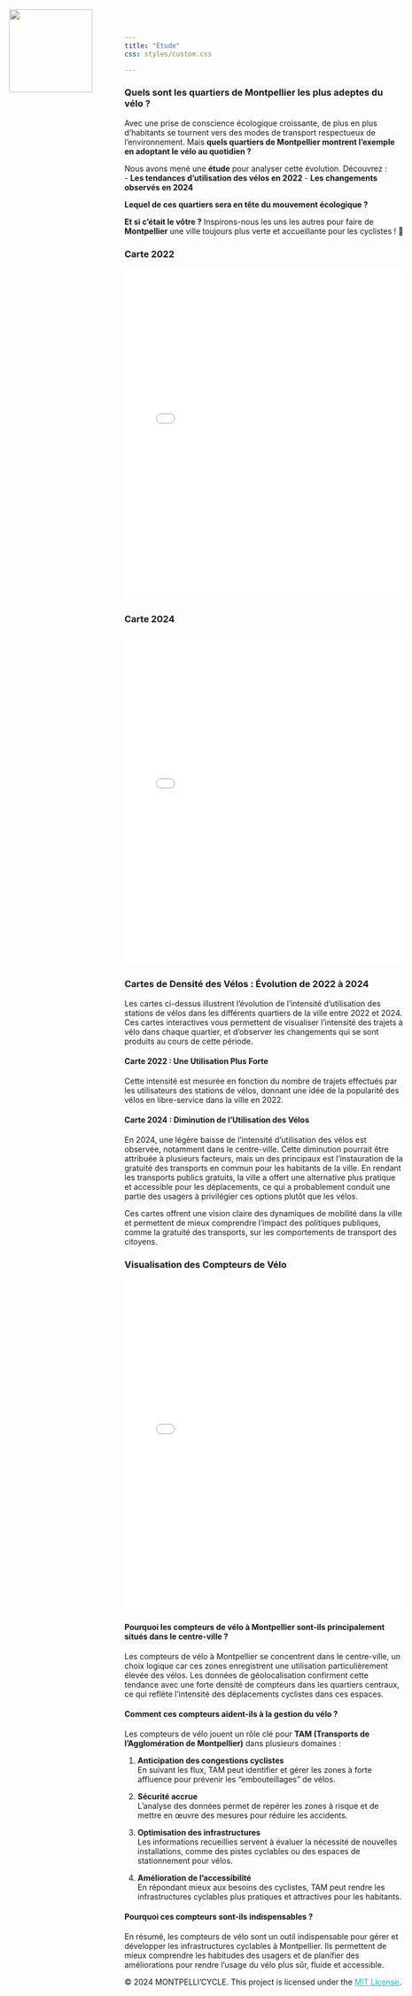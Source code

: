 ```yaml
---
title: "Étude"
css: styles/custom.css

---
```

![ ](images/logo.png){style="position: absolute; top: 20px; left: 20px; width: 150px; height: auto;"}


### Quels sont les quartiers de Montpellier les plus adeptes du vélo ?  

Avec une prise de conscience écologique croissante, de plus en plus d’habitants se tournent vers des modes de transport respectueux de l’environnement. Mais **quels quartiers de Montpellier montrent l’exemple en adoptant le vélo au quotidien ?**  

Nous avons mené une **étude** pour analyser cette évolution. Découvrez :  
- **Les tendances d’utilisation des vélos en 2022**
- **Les changements observés en 2024**  

**Lequel de ces quartiers sera en tête du mouvement écologique ?**

**Et si c’était le vôtre ?** Inspirons-nous les uns les autres pour faire de **Montpellier** une ville toujours plus verte et accueillante pour les cyclistes ! 🌿

::: {.container .row}

::: {.col-sm-6}
### Carte 2022
<iframe
    src="intensite_2022.html"
    width="100%"
    height="600px"
    frameborder="0"
    scrolling="no">
</iframe>
:::

::: {.col-sm-6}
### Carte 2024
<iframe
    src="intensite_2024.html"
    width="100%"
    height="600px"
    frameborder="0"
    scrolling="no">
</iframe>
:::

:::

### Cartes de Densité des Vélos : Évolution de 2022 à 2024
Les cartes ci-dessus illustrent l'évolution de l'intensité d'utilisation des stations de vélos dans les différents quartiers de la ville entre 2022 et 2024. Ces cartes interactives vous permettent de visualiser l'intensité des trajets à vélo dans chaque quartier, et d’observer les changements qui se sont produits au cours de cette période.

#### Carte 2022 : Une Utilisation Plus Forte
Cette intensité est mesurée en fonction du nombre de trajets effectués par les utilisateurs des stations de vélos, donnant une idée de la popularité des vélos en libre-service dans la ville en 2022.

#### Carte 2024 : Diminution de l'Utilisation des Vélos
En 2024, une légère baisse de l'intensité d'utilisation des vélos est observée, notamment dans le centre-ville. Cette diminution pourrait être attribuée à plusieurs facteurs, mais un des principaux est l'instauration de la gratuité des transports en commun pour les habitants de la ville. En rendant les transports publics gratuits, la ville a offert une alternative plus pratique et accessible pour les déplacements, ce qui a probablement conduit une partie des usagers à privilégier ces options plutôt que les vélos.


Ces cartes offrent une vision claire des dynamiques de mobilité dans la ville et permettent de mieux comprendre l'impact des politiques publiques, comme la gratuité des transports, sur les comportements de transport des citoyens.

### Visualisation des Compteurs de Vélo


<iframe
    src="OCP.html"
    width="100%"
    height="600px"
    frameborder="0"
    scrolling="no">
</iframe>


#### Pourquoi les compteurs de vélo à Montpellier sont-ils principalement situés dans le centre-ville ?

Les compteurs de vélo à Montpellier se concentrent dans le centre-ville, un choix logique car ces zones enregistrent une utilisation particulièrement élevée des vélos. Les données de géolocalisation confirment cette tendance avec une forte densité de compteurs dans les quartiers centraux, ce qui reflète l'intensité des déplacements cyclistes dans ces espaces.

#### Comment ces compteurs aident-ils à la gestion du vélo ?

Les compteurs de vélo jouent un rôle clé pour **TAM (Transports de l'Agglomération de Montpellier)** dans plusieurs domaines :

1. **Anticipation des congestions cyclistes**  
   En suivant les flux, TAM peut identifier et gérer les zones à forte affluence pour prévenir les "embouteillages" de vélos.

2. **Sécurité accrue**  
   L’analyse des données permet de repérer les zones à risque et de mettre en œuvre des mesures pour réduire les accidents.

3. **Optimisation des infrastructures**  
   Les informations recueillies servent à évaluer la nécessité de nouvelles installations, comme des pistes cyclables ou des espaces de stationnement pour vélos.

4. **Amélioration de l’accessibilité**  
   En répondant mieux aux besoins des cyclistes, TAM peut rendre les infrastructures cyclables plus pratiques et attractives pour les habitants.

#### Pourquoi ces compteurs sont-ils indispensables ?

En résumé, les compteurs de vélo sont un outil indispensable pour gérer et développer les infrastructures cyclables à Montpellier. Ils permettent de mieux comprendre les habitudes des usagers et de planifier des améliorations pour rendre l’usage du vélo plus sûr, fluide et accessible.


<footer>
  <p>
    &copy; 2024 MONTPELLI'CYCLE. This project is licensed under the 
    <a href="license.html" target="_blank" style="color: #00bfff;">MIT License</a>.
  </p>
</footer>
